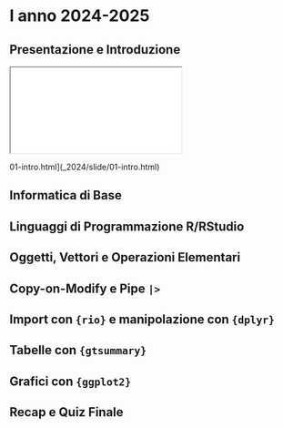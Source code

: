# I anno 2024-2025

::: panel-tabset


## Presentazione e Introduzione
::: center
```{=html}
<iframe class="slide-deck" src="_2024/slide/01-intro.html"></iframe>
```
01-intro.html](_2024/slide/01-intro.html)
:::

## Informatica di Base

## Linguaggi di Programmazione R/RStudio

## Oggetti, Vettori e Operazioni Elementari

## Copy-on-Modify e Pipe `|>`

## Import con `{rio}` e  manipolazione con `{dplyr}`

## Tabelle con `{gtsummary}`

## Grafici con `{ggplot2}`

## Recap e Quiz Finale

:::
